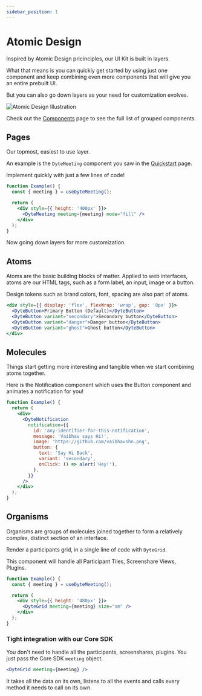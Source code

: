 ```yaml
---
sidebar_position: 1
---
```


# Atomic Design

Inspired by Atomic Design pricinciples, our UI Kit is built in layers.

What that means is you can quickly get started by using just one component and
keep combining even more components that will give you an entire prebuilt UI.

But you can also go down layers as your need for customization evolves.

![Atomic Design Illustration](/static/ui-kit/1.x.x/atomic-design.svg)

Check out the [Components](../components/) page to see the full list of grouped
components.

## Pages

Our topmost, easiest to use layer.

An example is the `DyteMeeting` component you saw in the
[Quickstart](/react-ui-kit/) page.

Implement quickly with just a few lines of code!

```jsx live
function Example() {
  const { meeting } = useDyteMeeting();

  return (
    <div style={{ height: '400px' }}>
      <DyteMeeting meeting={meeting} mode="fill" />
    </div>
  );
}
```

Now going down layers for more customization.

## Atoms

Atoms are the basic building blocks of matter. Applied to web interfaces, atoms
are our HTML tags, such as a form label, an input, image or a button.

Design tokens such as brand colors, font, spacing are also part of atoms.

```jsx live
<div style={{ display: 'flex', flexWrap: 'wrap', gap: '8px' }}>
  <DyteButton>Primary Button (Default)</DyteButton>
  <DyteButton variant="secondary">Secondary button</DyteButton>
  <DyteButton variant="danger">Danger button</DyteButton>
  <DyteButton variant="ghost">Ghost button</DyteButton>
</div>
```

## Molecules

Things start getting more interesting and tangible when we start combining atoms
together.

Here is the Notification component which uses the Button component and animates
a notification for you!

```jsx live
function Example() {
  return (
    <div>
      <DyteNotification
        notification={{
          id: 'any-identifier-for-this-notification',
          message: 'Vaibhav says Hi!',
          image: 'https://github.com/vaibhavshn.png',
          button: {
            text: 'Say Hi Back',
            variant: 'secondary',
            onClick: () => alert('Hey!'),
          },
        }}
      />
    </div>
  );
}
```

## Organisms

Organisms are groups of molecules joined together to form a relatively complex,
distinct section of an interface.

Render a participants grid, in a single line of code with `DyteGrid`.

This component will handle all Participant Tiles, Screenshare Views, Plugins.

```jsx live
function Example() {
  const { meeting } = useDyteMeeting();

  return (
    <div style={{ height: '480px' }}>
      <DyteGrid meeting={meeting} size="sm" />
    </div>
  );
}
```

### Tight integration with our Core SDK

You don't need to handle all the participants, screenshares, plugins. You just
pass the Core SDK `meeting` object.

```jsx
<DyteGrid meeting={meeting} />
```

It takes all the data on its own, listens to all the events and calls every
method it needs to call on its own.
